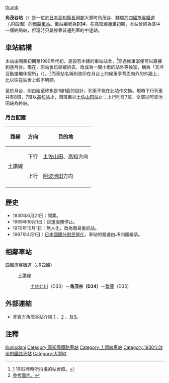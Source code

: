 {{noteTA
|T=zh-tw:角茂谷車站; zh-cn:角茂谷站; zh-hk:角茂谷站;
|1=zh-tw:角茂谷車站; zh-cn:角茂谷站; zh-hk:角茂谷站;
}}
{{日本車站資訊
|公司色     = #1cadca
|文字色     =
|站名       = 角茂谷站
|圖片       = Kakumodani station 20100612 01.jpg
|pxl        =
|圖片說明   = 從外圍影進角茂谷站月台及候車亭部份。攝於2010年。
|日文原名   = 角茂谷
|平假名     = かくもだに 
|羅馬拼音   = Kakumodani
|前一站     = D33 [[土佐北川站|土佐北川]]
|後一站     = [[繁藤站|繁藤]] D35
|前一站距離 = 2.2
|後一站距離 = 2.1
|電報略號   = タニ
|車站編號   = {{車站編號c|#e25885|D34}}
|所屬公司   = [[四國旅客鐵道|四國旅客鐵道]]（JR四國）
|所屬路線   = {{Color|#e25885|■}}[[土讚線|土讚線]]
|距離       = 95.5
|起站       = [[多度津站|多度津]]
|所在地     = [[高知縣|高知縣]][[長岡郡|長岡郡]][[大豐町|大豐町]]角茂谷
|車站構造   = [[地面車站|地面車站]]
|月台配置   = 1面1線
|啟用年月日 = 1930年6月21日
|廢止年月日 =
|上下車人次 = 
|統計年度   = 
|備註       = 無人站
}}

[[image:Kakumodani_station_20100612_02.jpg|thumb]]

'''角茂谷站'''（{{jpn|j=角茂谷駅|hg=かくもだにえき|rm=Kakumodani eki|f=y}}）是一位於[[日本|日本]][[高知縣|高知縣]][[長岡郡|長岡郡]]大豐町角茂谷、隸屬於[[四國旅客鐵道|四國旅客鐵道]]（JR四國）的[[鐵路車站|鐵路車站]]。車站編號為'''D34'''。在高知線通車初期，本站曾經為其中一個終點站，但現時只屬停靠普通列車的中途站。

==車站結構==
本站由開業初期至1980年代初，是設有木建的車站站舍，<ref>[http://df50shikoku.web.fc2.com/ekisha/dosan/otashike.htm] {{Wayback|url=http://df50shikoku.web.fc2.com/ekisha/dosan/otashike.htm |date=20160610233313 }} 1982年時所拍攝的站舍照。</ref>穿過候車室便可以直接到達月台。現在，原站舍已經被拆去，改成為一間小型的站外等候室，稱為「天坪互動接觸休憩所」（{{lang-ja|天坪ふれあい休憩所}}）。<ref>[http://photozou.jp/photo/photo_only/289607/36995314 參考圖片。]</ref>而車站名稱則改印在月台上的候車亭背面向外的外牆上，比以往在站舍上較不明顯。

至於月台，則由始至終也是1線1面的設計，列車不能在此站作交換。現時下行列車共有8班，7班以[[高知站|高知站]]止，頭班車以[[土佐山田站|土佐山田站]]止；上行則有7班，全部以阿波池田站為終站。
===月台配置===
{| class="wikitable"
!路線!!方向!!目的地
|-
!rowspan="2"|{{Color|#e25885|■}}土讚線
!下行
|[[土佐山田站|土佐山田]]、[[高知站|高知]]方向
|-
!上行
|[[阿波池田站|阿波池田]]方向
|-
|}

== 歷史 ==
* 1930年6月21日：開業。
* 1969年10月1日：貨運服務停止。
* 1970年10月1日：無人化，改為簡易委託站。
* 1987年4月1日：[[日本國鐵分割民營化|日本國鐵分割民營化]]，車站的營運由JR四國繼承。

== 相鄰車站 ==
;四國旅客鐵道（JR四國）
:{{Color|#e25885|■}}土讚線
::[[土佐北川站|土佐北川]]（D33）－'''角茂谷（D34）'''－[[繁藤站|繁藤]]（D35）

==外部連結==
* 非官方角茂谷站介紹 [http://ku-gyou.net/JR-S/kakumodani.html 1] {{Wayback|url=http://ku-gyou.net/JR-S/kakumodani.html |date=20130509222457 }}、[http://shin19gate.fc2web.com/mujineki/34d.htm 2] {{Wayback|url=http://shin19gate.fc2web.com/mujineki/34d.htm |date=20160304100931 }}、及[https://web.archive.org/web/20130509031957/http://www.shikoku.org.uk/JR/LINE/dosan/ST-KAKUMODANI.htm 3]。

==注釋==
{{reflist}}

{{土讚線1}}

{{Commonscat|Kakumodani Station}}

{{DEFAULTSORT:Kakumodani}}
[[Category:日本鐵路車站_Ka|Kumodani]]
[[Category:高知縣鐵路車站|Category:高知縣鐵路車站]]
[[Category:土讚線車站|Category:土讚線車站]]
[[Category:1930年啟用的鐵路車站|Category:1930年啟用的鐵路車站]]
[[Category:大豐町|Category:大豐町]]